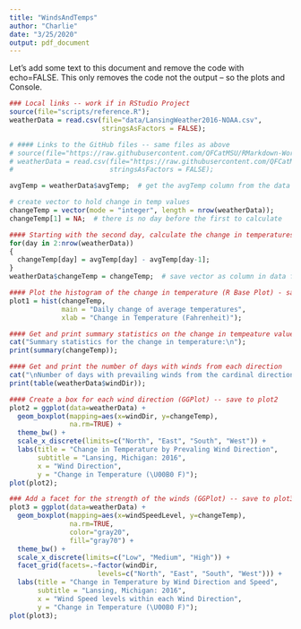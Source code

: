 ```yaml
---
title: "WindsAndTemps"
author: "Charlie"
date: "3/25/2020"
output: pdf_document
---
```



Let's add some text to this document and remove the code with echo=FALSE.  This only removes the code not the output -- so the plots and Console.

```r
### Local links -- work if in RStudio Project
source(file="scripts/reference.R");
weatherData = read.csv(file="data/LansingWeather2016-NOAA.csv",
                       stringsAsFactors = FALSE);

# #### Links to the GitHub files -- same files as above
# source(file="https://raw.githubusercontent.com/QFCatMSU/RMarkdown-Workshop-Material/master/scripts/reference.r");  
# weatherData = read.csv(file="https://raw.githubusercontent.com/QFCatMSU/RMarkdown-Workshop-Material/master/data/LansingWeather2016-NOAA.csv",
#                        stringsAsFactors = FALSE);

avgTemp = weatherData$avgTemp;  # get the avgTemp column from the data frame

# create vector to hold change in temp values
changeTemp = vector(mode = "integer", length = nrow(weatherData));
changeTemp[1] = NA;  # there is no day before the first to calculate

#### Starting with the second day, calculate the change in temperatures
for(day in 2:nrow(weatherData))
{
  changeTemp[day] = avgTemp[day] - avgTemp[day-1];
}
weatherData$changeTemp = changeTemp;  # save vector as column in data frame

#### Plot the histogram of the change in temperature (R Base Plot) - save to plot1
plot1 = hist(changeTemp,
             main = "Daily change of average temperatures",
             xlab = "Change in Temperature (Fahrenheit)");

#### Get and print summary statistics on the change in tempeature values
cat("Summary statistics for the change in temperature:\n");
print(summary(changeTemp));  

#### Get and print the number of days with winds from each direction
cat("\nNumber of days with prevailing winds from the cardinal directions:");
print(table(weatherData$windDir));

#### Create a box for each wind direction (GGPlot) -- save to plot2
plot2 = ggplot(data=weatherData) +
  geom_boxplot(mapping=aes(x=windDir, y=changeTemp), 
               na.rm=TRUE) +
  theme_bw() +
  scale_x_discrete(limits=c("North", "East", "South", "West")) +
  labs(title = "Change in Temperature by Prevaling Wind Direction",
       subtitle = "Lansing, Michigan: 2016",
       x = "Wind Direction",
       y = "Change in Temperature (\U00B0 F)");
plot(plot2);

### Add a facet for the strength of the winds (GGPlot) -- save to plot3 
plot3 = ggplot(data=weatherData) +
  geom_boxplot(mapping=aes(x=windSpeedLevel, y=changeTemp), 
               na.rm=TRUE,
               color="gray20",
               fill="gray70") +
  theme_bw() +
  scale_x_discrete(limits=c("Low", "Medium", "High")) +
  facet_grid(facets=.~factor(windDir,
                      levels=c("North", "East", "South", "West"))) +
  labs(title = "Change in Temperature by Wind Direction and Speed",
       subtitle = "Lansing, Michigan: 2016",
       x = "Wind Speed levels within each Wind Direction",
       y = "Change in Temperature (\U00B0 F)");
plot(plot3);
```